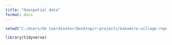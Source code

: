 ```yaml
---
title: "Geospatial data"
format: docx
---
```


```r

setwd("C:/Users/Gk Coordinator/Desktop/r-projects/kakumiro-village-reports/reports/activity-summary-report/")

library(tidyverse)
```

```r

```

